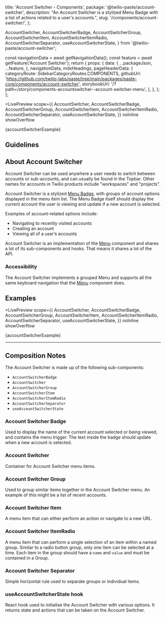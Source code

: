   title: 'Account Switcher - Components',
  package: '@twilio-paste/account-switcher',
  description: "An Account Switcher is a stylized Menu Badge with a list of actions related to a user's accounts.",
  slug: '/components/account-switcher/',
};

  AccountSwitcher,
  AccountSwitcherBadge,
  AccountSwitcherGroup,
  AccountSwitcherItem,
  AccountSwitcherItemRadio,
  AccountSwitcherSeparator,
  useAccountSwitcherState,
} from '@twilio-paste/account-switcher';




  const navigationData = await getNavigationData();
  const feature = await getFeature('Account Switcher');
  return {
    props: {
      data: {
        ...packageJson,
        ...feature,
      },
      navigationData,
      mdxHeadings,
      pageHeaderData: {
        categoryRoute: SidebarCategoryRoutes.COMPONENTS,
        githubUrl: 'https://github.com/twilio-labs/paste/tree/main/packages/paste-core/components/account-switcher',
        storybookUrl: '/?path=/story/components-accountswitcher--account-switcher-menu',
      },
    },
  };
};

<LivePreview
  scope={{
    AccountSwitcher,
    AccountSwitcherBadge,
    AccountSwitcherGroup,
    AccountSwitcherItem,
    AccountSwitcherItemRadio,
    AccountSwitcherSeparator,
    useAccountSwitcherState,
  }}
  noInline
  showOverflow
>
  {accountSwitcherExample}
</LivePreview>

## Guidelines

## About Account Switcher

Account Switcher can be used anywhere a user needs to switch between accounts or sub-accounts, and can usually be found in the Topbar. Other names for accounts in Twilio products include "workspaces" and "projects".

Account Switcher is a stylized [Menu Badge](/components/menu#menu-badge), with groups of account options displayed in the menu item list. The Menu Badge itself should display the current account the user is viewing and update if a new account is selected.

Examples of account-related options include:

- Navigating to recently visited accounts
- Creating an account
- Viewing all of a user’s accounts

Account Switcher is an implementation of the [Menu](/components/menu) component and shares a lot of its sub-components and hooks. That means it shares a lot of the API.

### Accessibility

The Account Switcher implements a grouped Menu and supports all the same keyboard navigation that the [Menu](/components/menu) component does.

## Examples

<LivePreview
  scope={{
    AccountSwitcher,
    AccountSwitcherBadge,
    AccountSwitcherGroup,
    AccountSwitcherItem,
    AccountSwitcherItemRadio,
    AccountSwitcherSeparator,
    useAccountSwitcherState,
  }}
  noInline
  showOverflow
>
  {accountSwitcherExample}
</LivePreview>

---

## Composition Notes

The Account Switcher is made up of the following sub-components:

- `AccountSwitcherBadge`
- `AccountSwitcher`
- `AccountSwitcherGroup`
- `AccountSwitcherItem`
- `AccountSwitcherItemRadio`
- `AccountSwitcherSeparator`
- `useAccountSwitcherState`

### Account Switcher Badge

Used to display the name of the current account selected or being viewed, and contains the menu trigger. The text inside the badge should update when a new account is selected.

### Account Switcher

Container for Account Switcher menu items.

### Account Switcher Group

Used to group similar items together in the Account Switcher menu. An example of this might be a list of recent accounts.

### Account Switcher Item

A menu item that can either perform an action or navigate to a new URL.

### Account Switcher ItemRadio

A menu item that can perform a single selection of an item within a named group. Similar to a radio button group, only one item can be selected at a time. Each item in the group should have a `name` and `value` and must be contained in a Group.

### Account Switcher Separator

Simple horizontal rule used to separate groups or individual items.

### useAccountSwitcherState hook

React hook used to initialise the Account Switcher with various options. It returns state and actions that can be taken on the Account Switcher. 
